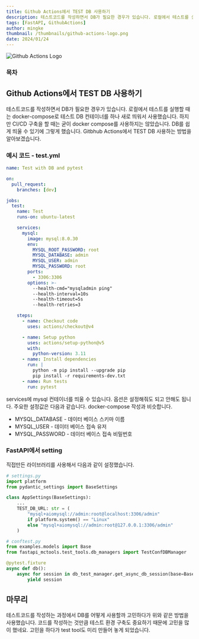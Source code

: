 ```yaml
---
title: Github Actions에서 TEST DB 사용하기
description: 테스트코드를 작성하면서 DB가 필요한 경우가 있습니다. 로컬에서 테스트를 실행할 때는 docker-compose로 테스트 DB 컨테이너를 하나 새로 띄워서 사용했습니다. 하지만 CI/CD 구축을 할 때는 굳이 docker compose를 사용하지는 않았습니다. DB를 쉽게 띄울 수 있기에 그렇게 했습니다.  Gitbhub Actions에서 TEST DB 사용하는 방법을 알아보겠습니다.
tags: [FastAPI, GithubActions]
author: mingke
thumbnail: /thumbnails/github-actions-logo.png
date: 2024/01/24
---
```


<Image src="/thumbnails/github-actions-logo.png" alt="Github Actions Logo" />

### 목차

## Github Actions에서 TEST DB 사용하기

테스트코드를 작성하면서 DB가 필요한 경우가 있습니다. 로컬에서 테스트를 실행할 때는 docker-compose로 테스트 DB 컨테이너를 하나 새로 띄워서 사용했습니다. 하지만 CI/CD 구축을 할 때는 굳이 docker compose를 사용하지는 않았습니다. DB를 쉽게 띄울 수 있기에 그렇게 했습니다. Gitbhub Actions에서 TEST DB 사용하는 방법을 알아보겠습니다.

### 예시 코드 - test.yml

```yaml
name: Test with DB and pytest

on:
  pull_request:
    branches: [dev]

jobs:
  test:
    name: Test
    runs-on: ubuntu-latest

    services:
      mysql:
        image: mysql:8.0.30
        env:
          MYSQL_ROOT_PASSWORD: root
          MYSQL_DATABASE: admin
          MYSQL_USER: admin
          MYSQL_PASSWORD: root
        ports:
          - 3306:3306
        options: >-
          --health-cmd="mysqladmin ping"
          --health-interval=10s
          --health-timeout=5s
          --health-retries=3

    steps:
      - name: Checkout code
        uses: actions/checkout@v4

      - name: Setup python
        uses: actions/setup-python@v5
        with:
          python-version: 3.11
      - name: Install dependencies
        run: |
          python -m pip install --upgrade pip
          pip install -r requirements-dev.txt
      - name: Run tests
        run: pytest
```

services에 mysql 컨테이너를 띄울 수 있습니다. 옵션은 설정해줘도 되고 안해도 됩니다. 주요한 설정값은 다음과 같습니다. docker-compose 작성과 비슷합니다.

- MYSQL_DATABASE - 데이터 베이스 스키마 이름
- MYSQL_USER - 데이터 베이스 접속 유저
- MYSQL_PASSWORD - 데이터 베이스 접속 비밀번호

### FastAPI에서 setting

직접만든 라이브러리를 사용해서 다음과 같이 설정했습니다.

<Link url="https://github.com/c2-house/fastapi-mctools" />

```python
# settings.py
import platform
from pydantic_settings import BaseSettings

class AppSettings(BaseSettings):
    ...
    TEST_DB_URL: str = (
        "mysql+aiomysql://admin:root@localhost:3306/admin"
        if platform.system() == "Linux"
        else "mysql+aiomysql://admin:root@127.0.0.1:3306/admin"
    )

# conftest.py
from examples.models import Base
from fastapi_mctools.test_tools.db_managers import TestConfDBManager

@pytest.fixture
async def db():
    async for session in db_test_manager.get_async_db_session(base=Base, is_meta=True):
        yield session
```

## 마무리

테스트코드를 작성하는 과정에서 DB를 어떻게 사용할까 고민하다가 위와 같은 방법을 사용했습니다. 코드를 작성하는 것만큼 테스트 환경 구축도 중요하기 때문에 고민을 많이 했네요. 고민을 하다가 test tool도 미리 만들어 놓게 되었습니다.
